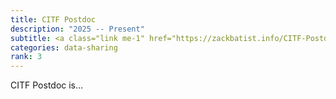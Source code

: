 ```yaml
---
title: CITF Postdoc
description: "2025 -- Present"
subtitle: <a class="link me-1" href="https://zackbatist.info/CITF-Postdoc" target="_blank_">zackbatist.info/CITF-Postdoc</a>
categories: data-sharing
rank: 3
---
```


CITF Postdoc is...
